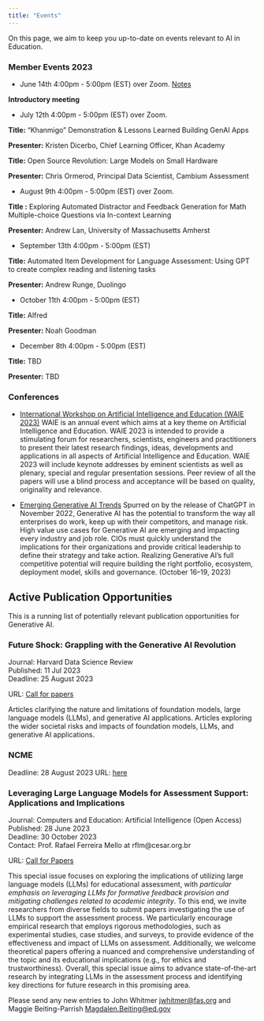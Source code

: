 ```yaml
---
title: "Events"
---
```


On this page, we aim to keep you up-to-date on events relevant to AI in Education.

### **Member Events 2023**

-   June 14th 4:00pm - 5:00pm (EST) over Zoom. [Notes](meetings/June14-202.html)

**Introductory meeting**

-   July 12th 4:00pm - 5:00pm (EST) over Zoom.

**Title:** "Khanmigo" Demonstration & Lessons Learned Building GenAI Apps

**Presenter:** Kristen Dicerbo, Chief Learning Officer, Khan Academy

**Title:** Open Source Revolution: Large Models on Small Hardware

**Presenter:** Chris Ormerod, Principal Data Scientist, Cambium Assessment

-   August 9th 4:00pm - 5:00pm (EST) over Zoom.

**Title :** Exploring Automated Distractor and Feedback Generation for Math Multiple-choice Questions via In-context Learning

**Presenter:** Andrew Lan, University of Massachusetts Amherst

-   September 13th 4:00pm - 5:00pm (EST)

**Title:** Automated Item Development for Language Assessment: Using GPT to create complex reading and listening tasks

**Presenter:** Andrew Runge, Duolingo

-   October 11th 4:00pm - 5:00pm (EST)

**Title:** Alfred

**Presenter:** Noah Goodman

-   December 8th 4:00pm - 5:00pm (EST)

**Title:** TBD

**Presenter:** TBD

### **Conferences**

-   [International Workshop on Artificial Intelligence and Education (WAIE 2023)](http://www.waie.org/) WAIE is an annual event which aims at a key theme on Artificial Intelligence and Education. WAIE 2023 is intended to provide a stimulating forum for researchers, scientists, engineers and practitioners to present their latest research findings, ideas, developments and applications in all aspects of Artificial Intelligence and Education. WAIE 2023 will include keynote addresses by eminent scientists as well as plenary, special and regular presentation sessions. Peer review of all the papers will use a blind process and acceptance will be based on quality, originality and relevance.

-   [Emerging Generative AI Trends](https://www.gartner.com/en/conferences/na/symposium-us/conference-resources/gen-ai) Spurred on by the release of ChatGPT in November 2022, Generative AI has the potential to transform the way all enterprises do work, keep up with their competitors, and manage risk. High value use cases for Generative AI are emerging and impacting every industry and job role. CIOs must quickly understand the implications for their organizations and provide critical leadership to define their strategy and take action. Realizing Generative AI's full competitive potential will require building the right portfolio, ecosystem, deployment model, skills and governance. (October 16--19, 2023)

## Active Publication Opportunities

This is a running list of potentially relevant publication opportunities for Generative AI.

### **Future Shock: Grappling with the Generative AI Revolution** {.smaller}

Journal: Harvard Data Science Review\
Published: 11 Jul 2023\
Deadline: 25 August 2023

URL: [Call for papers](https://assets.pubpub.org/tbjq9yfk/Future%20Shock%20Open%20Call%20(generic)-51688668907094.pdf)\

Articles clarifying the nature and limitations of foundation models, large language models (LLMs), and generative AI applications. Articles exploring the wider societal risks and impacts of foundation models, LLMs, and generative AI applications.

### NCME

Deadline: 28 August 2023 URL: [here](https://www.ncme.org/event/annual-meeting/upcoming-meeting2024#:~:text=Proposal%20Submission%20Timeline&text=NCME%20will%20accept%20the%20submission,not%20anticipate%20extending%20the%20deadline.)

### **Leveraging Large Language Models for Assessment Support: Applications and Implications**

Journal: Computers and Education: Artificial Intelligence (Open Access) \
Published: 28 June 2023\
Deadline: 30 October 2023\
Contact: Prof. Rafael Ferreira Mello at rflm\@cesar.org.br

URL: [Call for Papers](https://www.sciencedirect.com/journal/computers-and-education-artificial-intelligence/about/call-for-papers#leveraging-large-language-models-for-assessment-support-applications-and-implications)

This special issue focuses on exploring the implications of utilizing large language models (LLMs) for educational assessment, with *particular emphasis on leveraging LLMs for formative feedback provision and mitigating challenges related to academic integrity*. To this end, we invite researchers from diverse fields to submit papers investigating the use of LLMs to support the assessment process. We particularly encourage empirical research that employs rigorous methodologies, such as experimental studies, case studies, and surveys, to provide evidence of the effectiveness and impact of LLMs on assessment. Additionally, we welcome theoretical papers offering a nuanced and comprehensive understanding of the topic and its educational implications (e.g., for ethics and trustworthiness). Overall, this special issue aims to advance state-of-the-art research by integrating LLMs in the assessment process and identifying key directions for future research in this promising area.

Please send any new entries to John Whitmer [jwhitmer\@fas.org](mailto:jwhitmer@fas.org){.email} and Maggie Beiting-Parrish [Magdalen.Beiting\@ed.gov](mailto:Magdalen.Beiting@ed.gov){.email}
